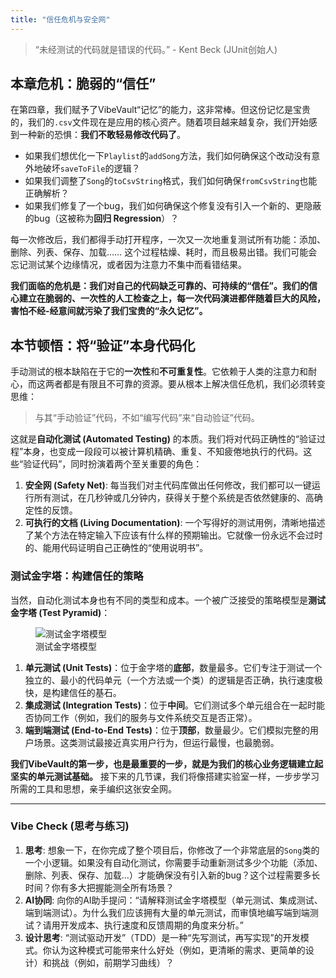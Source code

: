 ```yaml
---
title: "信任危机与安全网"
---
```


> "未经测试的代码就是错误的代码。" - Kent Beck (JUnit创始人)

## 本章危机：脆弱的“信任”

在第四章，我们赋予了VibeVault“记忆”的能力，这非常棒。但这份记忆是宝贵的，我们的`.csv`文件现在是应用的核心资产。随着项目越来越复杂，我们开始感到一种新的恐惧：**我们不敢轻易修改代码了**。

*   如果我们想优化一下`Playlist`的`addSong`方法，我们如何确保这个改动没有意外地破坏`saveToFile`的逻辑？
*   如果我们调整了`Song`的`toCsvString`格式，我们如何确保`fromCsvString`也能正确解析？
*   如果我们修复了一个bug，我们如何确保这个修复没有引入一个新的、更隐蔽的bug（这被称为**回归 Regression**）？

每一次修改后，我们都得手动打开程序，一次又一次地重复测试所有功能：添加、删除、列表、保存、加载…… 这个过程枯燥、耗时，而且极易出错。我们可能会忘记测试某个边缘情况，或者因为注意力不集中而看错结果。

**我们面临的危机是：我们对自己的代码缺乏可靠的、可持续的“信任”。我们的信心建立在脆弱的、一次性的人工检查之上，每一次代码演进都伴随着巨大的风险，害怕不经-经意间就污染了我们宝贵的“永久记忆”。**

## 本节顿悟：将“验证”本身代码化

手动测试的根本缺陷在于它的**一次性**和**不可重复性**。它依赖于人类的注意力和耐心，而这两者都是有限且不可靠的资源。要从根本上解决信任危机，我们必须转变思维：

> 与其“手动验证”代码，不如“编写代码”来“自动验证”代码。

这就是**自动化测试 (Automated Testing)** 的本质。我们将对代码正确性的“验证过程”本身，也变成一段段可以被计算机精确、重复、不知疲倦地执行的代码。这些“验证代码”，同时扮演着两个至关重要的角色：

1.  **安全网 (Safety Net)**: 每当我们对主代码库做出任何修改，我们都可以一键运行所有测试，在几秒钟或几分钟内，获得关于整个系统是否依然健康的、高确定性的反馈。
2.  **可执行的文档 (Living Documentation)**: 一个写得好的测试用例，清晰地描述了某个方法在特定输入下应该有什么样的预期输出。它就像一份永远不会过时的、能用代码证明自己正确性的“使用说明书”。

### 测试金字塔：构建信任的策略

当然，自动化测试本身也有不同的类型和成本。一个被广泛接受的策略模型是**测试金字塔 (Test Pyramid)**：

![测试金字塔模型](https://i.imgur.com/gYfSA4i.png)

1.  **单元测试 (Unit Tests)**：位于金字塔的**底部**，数量最多。它们专注于测试一个独立的、最小的代码单元（一个方法或一个类）的逻辑是否正确，执行速度极快，是构建信任的基石。
2.  **集成测试 (Integration Tests)**：位于**中间**。它们测试多个单元组合在一起时能否协同工作（例如，我们的服务与文件系统交互是否正常）。
3.  **端到端测试 (End-to-End Tests)**：位于**顶部**，数量最少。它们模拟完整的用户场景。这类测试最接近真实用户行为，但运行最慢，也最脆弱。

**我们VibeVault的第一步，也是最重要的一步，就是为我们的核心业务逻辑建立起坚实的单元测试基础。** 接下来的几节课，我们将像搭建实验室一样，一步步学习所需的工具和思想，亲手编织这张安全网。

---

### Vibe Check (思考与练习)

1.  **思考**: 想象一下，在你完成了整个项目后，你修改了一个非常底层的`Song`类的一个小逻辑。如果没有自动化测试，你需要手动重新测试多少个功能（添加、删除、列表、保存、加载...）才能确保没有引入新的bug？这个过程需要多长时间？你有多大把握能测全所有场景？
2.  **AI协同**: 向你的AI助手提问：“请解释测试金字塔模型（单元测试、集成测试、端到端测试）。为什么我们应该拥有大量的单元测试，而审慎地编写端到端测试？请用开发成本、执行速度和反馈周期的角度来分析。”
3.  **设计思考**: “测试驱动开发”（TDD）是一种“先写测试，再写实现”的开发模式。你认为这种模式可能带来什么好处（例如，更清晰的需求、更简单的设计）和挑战（例如，前期学习曲线）？ 
